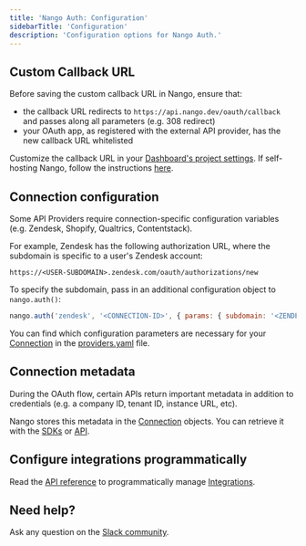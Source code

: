 ```yaml
---
title: 'Nango Auth: Configuration'
sidebarTitle: 'Configuration'
description: 'Configuration options for Nango Auth.'
---
```


## Custom Callback URL

<Warning>
Before saving the custom callback URL in Nango, ensure that:

-   the callback URL redirects to `https://api.nango.dev/oauth/callback` and passes along all parameters (e.g. 308 redirect)
-   your OAuth app, as registered with the external API provider, has the new callback URL whitelisted

</Warning>

Customize the callback URL in your [Dashboard's project settings](https://app.nango.dev/project-settings). If self-hosting Nango, follow the instructions [here](/self-host/instructions).

## Connection configuration

Some API Providers require connection-specific configuration variables (e.g. Zendesk, Shopify, Qualtrics, Contentstack).

For example, Zendesk has the following authorization URL, where the subdomain is specific to a user's Zendesk account:

```
https://<USER-SUBDOMAIN>.zendesk.com/oauth/authorizations/new
```

To specify the subdomain, pass in an additional configuration object to `nango.auth()`:

```javascript
nango.auth('zendesk', '<CONNECTION-ID>', { params: { subdomain: '<ZENDESK-SUBDOMAIN>' } });
```

You can find which configuration parameters are necessary for your [Connection](/core-concepts#connections) in the [providers.yaml](https://nango.dev/providers.yaml) file.

## Connection metadata

During the OAuth flow, certain APIs return important metadata in addition to credentials (e.g. a company ID, tenant ID, instance URL, etc).

Nango stores this metadata in the [Connection](/core-concepts#connections) objects. You can retrieve it with the [SDKs](/sdks) or [API](/api).

## Configure integrations programmatically

Read the [API reference](/api) to programmatically manage [Integrations](/core-concepts#integrations).

## Need help?

Ask any question on the [Slack community](https://nango.dev/slack).
